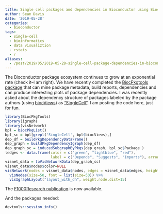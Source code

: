 ```yaml
---
title: Single cell packages and dependencies in Bioconductor using BiocPkgTools
author: Sean Davis
date: '2019-05-28'
categories:
  - bioconductor
tags:
  - single-cell
  - bioinformatics
  - data visualiztion
  - rstats
  - r
aliases:
  - /post/2019/05/2019-05-28-single-cell-package-dependencies-in-bioconductor-with-biocpkgtools/
---
```


The Bioconductor package ecosystem continues to grow at an exponential
rate (check it--I am right). We have recently completed the
[BiocPkgtools package](https://bioconductor.org/packages/BiocPkgTools)
that can mine package metadata, build reports, dependencies and can
produce interesting plots of package dependencies. I was recently
asked about the dependency structure of packages labeled by the
package authors (using
[biocViews](https://bioconductor.org/developers/how-to/biocViews/)) as
["SingleCell"](https://bioconductor.org/packages/release/BiocViews.html#___SingleCell). 
I am posting the code here, just for fun.

```r
library(BiocPkgTools)
library(igraph)
library(visNetwork)
bpl = biocPkgList()
bpl_sc = bpl[grepl('SingleCell', bpl$biocViews),]
dep_df = buildPkgDependencyDataFrame()
dep_graph = buildPkgDependencyIgraph(dep_df)
dep_graph_sc = inducedSubgraphByPkgs(dep_graph, bpl_sc$Package )
ledges <- data.frame(color = c("green", "lightblue", "red"),
                     label = c("Depends", "Suggests", "Imports"), arrows =c("from", "from", "from"))
visnet_data = toVisNetworkData(dep_graph_sc)
visnet_data$nodes$color=NULL
visNetwork(nodes = visnet_data$nodes, edges = visnet_data$edges, height = "500px") %>% 
  visNodes(size=50, font = list(size=50)) %>% 
  visIgraphLayout("layout_with_dh", weight.node.dist=15)
```

The [F1000Research publication](https://doi.org/10.12688/f1000research.19410.1) is now available.

And the packages needed:

```r
devtools::session_info()
```
